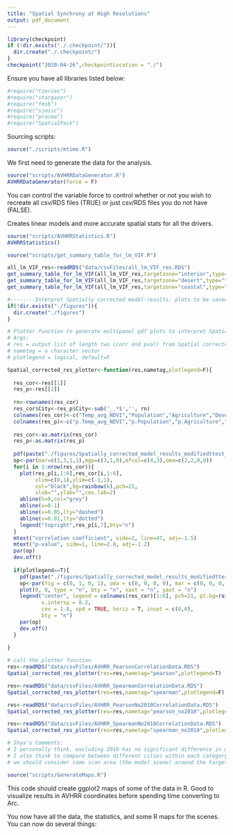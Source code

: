 ```yaml
---
title: "Spatial Synchrony at High Resolutions"
output: pdf_document
---
```



<!--checkpoint package-->
```r
library(checkpoint)
if (!dir.exists("./.checkpoint/")){
  dir.create("./.checkpoint/")
}
checkpoint("2020-04-26",checkpointLocation = "./")
```

\section{Prereqs - R Libraries}
Ensure you have all libraries listed below:
```r
#require("tseries")
#require("stargazer")
#require("fmsb")
#require("sjmisc")
#require("pracma")
#require("SpatialPack")
```

Sourcing scripts:
```r
source("./scripts/mtime.R")
```

\section{Data Generation}
We first need to generate the data for the analysis.
```r
source("scripts/AVHRRDataGenerator.R")
AVHRRDataGenerator(force = F)
```
You can control the variable force to control whether or not you wish to recreate all csv/RDS files (TRUE) or just csv/RDS files you do not have (FALSE).

\section{Statistics}

Creates linear models and more accurate spatial stats for all the drivers.
```r
source("scripts/AVHRRStatistics.R")
AVHRRStatistics()
```

```r
source("scripts/get_summary_table_for_lm_VIF.R")

all_lm_VIF_res<-readRDS("data/csvFiles/all_lm_VIF_res.RDS")
get_summary_table_for_lm_VIF(all_lm_VIF_res,targetzone="interior",type="text")
get_summary_table_for_lm_VIF(all_lm_VIF_res,targetzone="desert",type="text")
get_summary_table_for_lm_VIF(all_lm_VIF_res,targetzone="coastal",type="text")
```

```r
#--------Interpret Spatially corrected model-results: plots to be saved in the figures/ folder ------------
if(!dir.exists("./figures")){
  dir.create("./figures")
}

# Plotter function to generate multipanel pdf plots to interpret Spatially corrected model-results
# Args: 
# res = output list of length two (corr and pval) from Spatial corrected model statistics
# nametag = a character vector
# plotlegend = logical, default=F

Spatial_corrected_res_plotter<-function(res,nametag,plotlegend=F){
  
  res_cor<-res[[1]]
  res_p<-res[[2]]
  
  rn<-rownames(res_cor)
  res_cor$City<-res_p$City<-sub('_.*$','', rn)
  colnames(res_cor)<-c("Temp_avg_NDVI","Population","Agriculture","Development","Elevation","Slope","City")
  colnames(res_p)<-c("p.Temp_avg_NDVI","p.Population","p.Agriculture","p.Development","p.Elevation","p.Slope","City")
  
  res_cor<-as.matrix(res_cor)
  res_p<-as.matrix(res_p)
  
  pdf(paste("./figures/Spatially_corrected_model_results_modifiedttest_",nametag,".pdf",sep=""),height=5,width=9)
  op<-par(mar=c(3,3,1,1),mgp=c(3,1,0),mfcol=c(4,3),oma=c(2,2,0,0))
  for(i in 1:nrow(res_cor)){
    plot(res_p[i,1:6],res_cor[i,1:6],
         xlim=c(0,1),ylim=c(-1,1),
         col="black",bg=rainbow(6),pch=21,
         xlab="",ylab="",cex.lab=2)
    abline(h=0,col="grey")
    abline(v=0.1)
    abline(v=0.05,lty="dashed")
    abline(v=0.01,lty="dotted")
    legend("topright",res_p[i,7],bty="n")
  }
  mtext("correlation coefficient", side=2, line=47, adj=-1.5)
  mtext("p-value", side=1, line=2.8, adj=-1.2)
  par(op)
  dev.off()
  
  if(plotlegend==T){
    pdf(paste("./figures/Spatially_corrected_model_results_modifiedttest_legend.pdf",sep=""),height=1,width=16)
    op<-par(fig = c(0, 1, 0, 1), oma = c(0, 0, 0, 0), mar = c(0, 0, 0, 0))
    plot(0, 0, type = "n", bty = "n", xaxt = "n", yaxt = "n")
    legend("center", legend = colnames(res_cor)[1:6], pch=21, pt.bg=rainbow(6),
           x.intersp = 0.2,
           cex = 1.8, xpd = TRUE, horiz = T, inset = c(0,0), 
           bty = "n")
    par(op)
    dev.off()
  }
  
}

# call the plotter function
res<-readRDS("data/csvFiles/AVHRR_PearsonCorrelationData.RDS")
Spatial_corrected_res_plotter(res=res,nametag="pearson",plotlegend=T)

res<-readRDS("data/csvFiles/AVHRR_SpearmanCorrelationData.RDS")
Spatial_corrected_res_plotter(res=res,nametag="spearman",plotlegend=F)

res<-readRDS("data/csvFiles/AVHRR_PearsonNo2010CorrelationData.RDS")
Spatial_corrected_res_plotter(res=res,nametag="pearson_no2010",plotlegend=F)

res<-readRDS("data/csvFiles/AVHRR_SpearmanNo2010CorrelationData.RDS")
Spatial_corrected_res_plotter(res=res,nametag="spearman_no2010",plotlegend=F)

# Shya's Comments:
# I personally think, excluding 2010 has no significant difference in model prediction.
# I also think to compare between different cities within each category: like between Las Vegas and Pheonix (both Desert cities),
# we should consider same scan area (the model scene) around the target city to get which predictor is significant?
```    

\section{Exploratory Map Analysis}
```r
source("scripts/GenerateMaps.R")
```
This code should create ggplot2 maps of some of the data in R. Good to visualize results in AVHRR coordinates before spending time converting to Arc.

\section{Next Steps}
You now have all the data, the statistics, and some R maps for the scenes. You can now do several things:

\begin{enumerate}
	\item Create Lat/Lon Maps. You need to run NaToNaN.R then CSVToBIL.m to get the correct files. Then you can load in the data into a GIS system. Note that template.hdr will
	ensure that the data is projected correctly.
	\item Add new scenes in AVHRRStatistics.R
	\item Add new data in AVHRRDataGenerator.R
\end{enumerate} 
